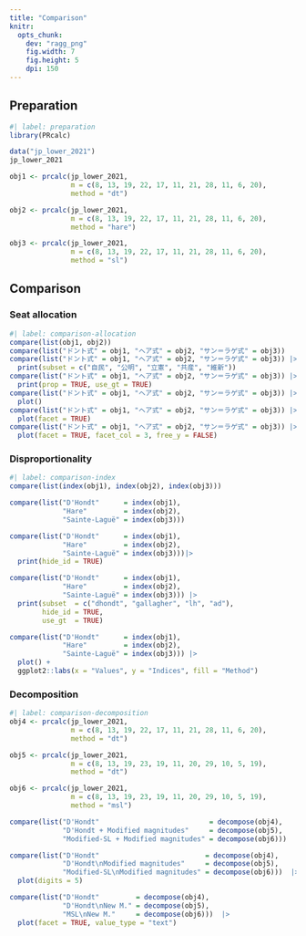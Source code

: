 ```yaml
---
title: "Comparison"
knitr: 
  opts_chunk: 
    dev: "ragg_png"
    fig.width: 7
    fig.height: 5
    dpi: 150
---
```


## Preparation

```r
#| label: preparation
library(PRcalc)

data("jp_lower_2021")
jp_lower_2021

obj1 <- prcalc(jp_lower_2021, 
               m = c(8, 13, 19, 22, 17, 11, 21, 28, 11, 6, 20), 
               method = "dt")

obj2 <- prcalc(jp_lower_2021, 
               m = c(8, 13, 19, 22, 17, 11, 21, 28, 11, 6, 20), 
               method = "hare")

obj3 <- prcalc(jp_lower_2021, 
               m = c(8, 13, 19, 22, 17, 11, 21, 28, 11, 6, 20), 
               method = "sl")
```

## Comparison

### Seat allocation

```r
#| label: comparison-allocation
compare(list(obj1, obj2))
compare(list("ドント式" = obj1, "ヘア式" = obj2, "サン＝ラゲ式" = obj3)) 
compare(list("ドント式" = obj1, "ヘア式" = obj2, "サン＝ラゲ式" = obj3)) |> 
  print(subset = c("自民", "公明", "立憲", "共産", "維新"))
compare(list("ドント式" = obj1, "ヘア式" = obj2, "サン＝ラゲ式" = obj3)) |> 
  print(prop = TRUE, use_gt = TRUE)
compare(list("ドント式" = obj1, "ヘア式" = obj2, "サン＝ラゲ式" = obj3)) |> 
  plot()
compare(list("ドント式" = obj1, "ヘア式" = obj2, "サン＝ラゲ式" = obj3)) |> 
  plot(facet = TRUE)
compare(list("ドント式" = obj1, "ヘア式" = obj2, "サン＝ラゲ式" = obj3)) |> 
  plot(facet = TRUE, facet_col = 3, free_y = FALSE)
```

### Disproportionality

```r
#| label: comparison-index
compare(list(index(obj1), index(obj2), index(obj3)))

compare(list("D'Hondt"      = index(obj1), 
             "Hare"         = index(obj2), 
             "Sainte-Laguë" = index(obj3)))

compare(list("D'Hondt"      = index(obj1), 
             "Hare"         = index(obj2), 
             "Sainte-Laguë" = index(obj3)))|> 
  print(hide_id = TRUE)

compare(list("D'Hondt"      = index(obj1), 
             "Hare"         = index(obj2), 
             "Sainte-Laguë" = index(obj3))) |> 
  print(subset  = c("dhondt", "gallagher", "lh", "ad"),
        hide_id = TRUE,
        use_gt  = TRUE)
```

```r
compare(list("D'Hondt"      = index(obj1), 
             "Hare"         = index(obj2), 
             "Sainte-Laguë" = index(obj3))) |> 
  plot() +
  ggplot2::labs(x = "Values", y = "Indices", fill = "Method")
```

### Decomposition

```r
#| label: comparison-decomposition
obj4 <- prcalc(jp_lower_2021,
               m = c(8, 13, 19, 22, 17, 11, 21, 28, 11, 6, 20),
               method = "dt")

obj5 <- prcalc(jp_lower_2021,
               m = c(8, 13, 19, 23, 19, 11, 20, 29, 10, 5, 19),
               method = "dt")

obj6 <- prcalc(jp_lower_2021,
               m = c(8, 13, 19, 23, 19, 11, 20, 29, 10, 5, 19),
               method = "msl")

compare(list("D'Hondt"                           = decompose(obj4),
             "D'Hondt + Modified magnitudes"     = decompose(obj5),
             "Modified-SL + Modified magnitudes" = decompose(obj6))) 

compare(list("D'Hondt"                          = decompose(obj4),
             "D'Hondt\nModified magnitudes"     = decompose(obj5),
             "Modified-SL\nModified magnitudes" = decompose(obj6)))  |> 
  plot(digits = 5)

compare(list("D'Hondt"         = decompose(obj4),
             "D'Hondt\nNew M." = decompose(obj5),
             "MSL\nNew M."     = decompose(obj6)))  |>
  plot(facet = TRUE, value_type = "text")
```
